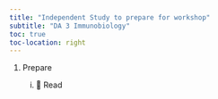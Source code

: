 ```yaml
---
title: "Independent Study to prepare for workshop"
subtitle: "DA 3 Immunobiology"
toc: true
toc-location: right
---
```


1.  Prepare

    i.  📖 Read 


